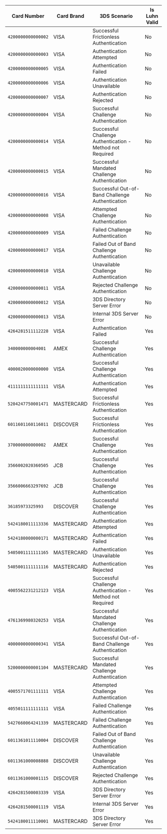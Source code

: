 | Card Number        | Card Brand  | 3DS Scenario                                                | Is Luhn Valid |
|--------------------|------------ | ----------------------------------------------------------- | ------------- |
| `4200000000000002` | VISA        | Successful Frictionless Authentication                      | No            |
| `4200000000000003` | VISA        | Authentication Attempted                                    | No            |
| `4200000000000005` | VISA        | Authentication Failed                                       | No            |
| `4200000000000006` | VISA        | Authentication Unavailable                                  | No            |
| `4200000000000007` | VISA        | Authentication Rejected                                     | No            |
| `4200000000000004` | VISA        | Successful Challenge Authentication                         | No            |
| `4200000000000014` | VISA        | Successful Challenge Authentication - Method not Required   | No            |
| `4200000000000015` | VISA        | Successful Mandated Challenge Authentication                | No            |
| `4200000000000016` | VISA        | Successful Out-of-Band Challenge Authentication             | No            |
| `4200000000000008` | VISA        | Attempted Challenge Authentication                          | No            |
| `4200000000000009` | VISA        | Failed Challenge Authentication                             | No            |
| `4200000000000017` | VISA        | Failed Out of Band Challenge Authentication                 | No            |
| `4200000000000010` | VISA        | Unavailable Challenge Authentication                        | No            |
| `4200000000000011` | VISA        | Rejected Challenge Authentication                           | No            |
| `4200000000000012` | VISA        | 3DS Directory Server Error                                  | No            |
| `4200000000000013` | VISA        | Internal 3DS Server Error                                   | No            |
| `4264281511112228` | VISA        | Authentication Failed                                       | Yes           |
| `340000000004001`  | AMEX        | Successful Challenge Authentication                         | Yes           |
| `4000020000000000` | VISA        | Successful Challenge Authentication                         | Yes           |
| `4111111111111111` | VISA        | Authentication Attempted                                    | Yes           |
| `5204247750001471` | MASTERCARD  | Successful Frictionless Authentication                      | Yes           |
| `6011601160116011` | DISCOVER    | Successful Frictionless Authentication                      | Yes           |
| `370000000000002`  | AMEX        | Successful Challenge Authentication                         | Yes           |
| `3566002020360505` | JCB         | Successful Challenge Authentication                         | Yes           |
| `3566006663297692` | JCB         | Successful Challenge Authentication                         | Yes           |
| `36185973325993`   | DISCOVER    | Successful Challenge Authentication                         | Yes           |
| `5424180011113336` | MASTERCARD  | Authentication Attempted                                    | Yes           |
| `5424180000000171` | MASTERCARD  | Authentication Failed                                       | Yes           |
| `5405001111111165` | MASTERCARD  | Authentication Unavailable                                  | Yes           |
| `5405001111111116` | MASTERCARD  | Authentication Rejected                                     | Yes           |
| `4005562231212123` | VISA        | Successful Challenge Authentication - Method not Required   | Yes           |
| `4761369980320253` | VISA        | Successful Mandated Challenge Authentication                | Yes           |
| `4000000000000341` | VISA        | Successful Out-of-Band Challenge Authentication             | Yes           |
| `5200000000001104` | MASTERCARD  | Successful Mandated Challenge Authentication                | Yes           |
| `4005571701111111` | VISA        | Attempted Challenge Authentication                          | Yes           |
| `4055011111111111` | VISA        | Failed Challenge Authentication                             | Yes           |
| `5427660064241339` | MASTERCARD  | Failed Challenge Authentication                             | Yes           |
| `6011361011110004` | DISCOVER    | Failed Out of Band Challenge Authentication                 | Yes           |
| `6011361000008888` | DISCOVER    | Unavailable Challenge Authentication                        | Yes           |
| `6011361000001115` | DISCOVER    | Rejected Challenge Authentication                           | Yes           |
| `4264281500003339` | VISA        | 3DS Directory Server Error                                  | Yes           |
| `4264281500001119` | VISA        | Internal 3DS Server Error                                   | Yes           |
| `5424180011110001` | MASTERCARD  | 3DS Directory Server Error                                  | Yes           |
